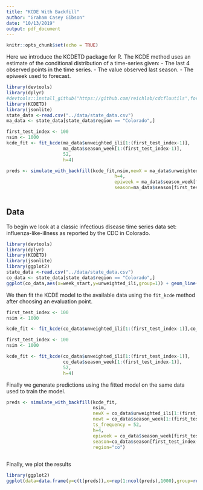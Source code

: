 ```yaml
---
title: "KCDE With Backfill"
author: "Graham Casey Gibson"
date: "10/13/2019"
output: pdf_document
---
```


```r
knitr::opts_chunk$set(echo = TRUE)
```
Here we introduce the KCDETD package for R. The KCDE method uses an estimate of the conditional distribution of a time-series given:
- The last 4 observed points in the time series. 
- The value observed last season. 
- The epiweek used to forecast.



```r
library(devtools)
library(dplyr)
#devtools::install_github("https://github.com/reichlab/cdcfluutils",force = T)
library(KCDETD)
library(jsonlite)
state_data <-read.csv("../data/state_data.csv")
ma_data <- state_data[state_data$region == "Colorado",]

first_test_index <- 100
nsim <- 1000
kcde_fit <- fit_kcde(ma_data$unweighted_ili[1:(first_test_index-1)],
                     ma_data$season_week[1:(first_test_index-1)],
                     52,
                     h=4)

preds <- simulate_with_backfill(kcde_fit,nsim,newX = ma_data$unweighted_ili[1:(first_test_index-1)],newt = ma_data$season_week[1:(first_test_index-1)],ts_frequency = 52,
                                        h=4,
                                        epiweek = ma_data$season_week[first_test_index-1],
                                        season=ma_data$season[first_test_index-1],region="co")
                                      

```

## Data

To begin we look at a classic infectious disease time series data set: influenza-like-illness as reported by the CDC in Colorado. 



```r
library(devtools)
library(dplyr)
library(KCDETD)
library(jsonlite)
library(ggplot2)
state_data <-read.csv("../data/state_data.csv")
co_data <- state_data[state_data$region == "Colorado",]
ggplot(co_data,aes(x=week_start,y=unweighted_ili,group=1)) + geom_line()
```


We then fit the KCDE model to the available data using the `fit_kcde` method after choosing an evaluation point. 


```r
first_test_index <- 100
nsim <- 1000

kcde_fit <- fit_kcde(co_data$unweighted_ili[1:(first_test_index-1)],co_data$season_week[1:(first_test_index-1)],52,h=4)
```


```r
first_test_index <- 100
nsim <- 1000

kcde_fit <- fit_kcde(co_data$unweighted_ili[1:(first_test_index-1)],
                     co_data$season_week[1:(first_test_index-1)],
                     52,
                     h=4)
```


Finally we generate predictions using the fitted model on the same data used to train the model. 

```r
preds <- simulate_with_backfill(kcde_fit,
                                nsim,
                                newX = co_data$unweighted_ili[1:(first_test_index-1)],
                                newt = co_data$season_week[1:(first_test_index-1)],
                                ts_frequency = 52,
                                h=4,
                                epiweek = co_data$season_week[first_test_index-1],
                                season=co_data$season[first_test_index-1],
                                region="co")
                                      

```

Finally, we plot the results
```r
library(ggplot2)
ggplot(data=data.frame(y=c(t(preds)),x=rep(1:ncol(preds),1000),group=rep(1:1000,each=ncol(preds))),aes(x=x,y=y,group=group)) + geom_line() + geom_line(data=ma_data[100:103,],aes(x=ncol(preds)-4+ 1:4,y=unweighted_ili,group=1,col='truth'))
```
